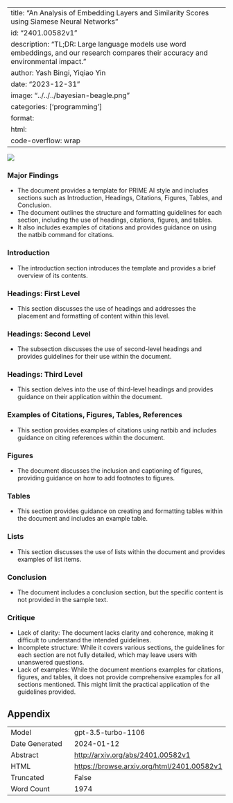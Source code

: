 
---
title: "An Analysis of Embedding Layers and Similarity Scores using Siamese Neural Networks"
id: "2401.00582v1"
description: "TL;DR: Large language models use word embeddings, and our research compares their accuracy and environmental impact."
author: Yash Bingi, Yiqiao Yin
date: "2023-12-31"
image: "../../../bayesian-beagle.png"
categories: ['programming']
format:
  html:
    code-overflow: wrap
---

![](None)

### Major Findings
- The document provides a template for PRIME AI style and includes sections such as Introduction, Headings, Citations, Figures, Tables, and Conclusion.
- The document outlines the structure and formatting guidelines for each section, including the use of headings, citations, figures, and tables.
- It also includes examples of citations and provides guidance on using the natbib command for citations.

### Introduction
- The introduction section introduces the template and provides a brief overview of its contents.

### Headings: First Level
- This section discusses the use of headings and addresses the placement and formatting of content within this level.

### Headings: Second Level
- The subsection discusses the use of second-level headings and provides guidelines for their use within the document.

### Headings: Third Level
- This section delves into the use of third-level headings and provides guidance on their application within the document.

### Examples of Citations, Figures, Tables, References
- This section provides examples of citations using natbib and includes guidance on citing references within the document.

### Figures
- The document discusses the inclusion and captioning of figures, providing guidance on how to add footnotes to figures.

### Tables
- This section provides guidance on creating and formatting tables within the document and includes an example table.

### Lists
- This section discusses the use of lists within the document and provides examples of list items.

### Conclusion
- The document includes a conclusion section, but the specific content is not provided in the sample text.

### Critique
- Lack of clarity: The document lacks clarity and coherence, making it difficult to understand the intended guidelines.
- Incomplete structure: While it covers various sections, the guidelines for each section are not fully detailed, which may leave users with unanswered questions.
- Lack of examples: While the document mentions examples for citations, figures, and tables, it does not provide comprehensive examples for all sections mentioned. This might limit the practical application of the guidelines provided.

## Appendix

|          |          |
|----------|----------|
| Model     | gpt-3.5-turbo-1106       |
| Date Generated     | 2024-01-12       |
| Abstract | [http://arxiv.org/abs/2401.00582v1](http://arxiv.org/abs/2401.00582v1)        |
| HTML     | [https://browse.arxiv.org/html/2401.00582v1](https://browse.arxiv.org/html/2401.00582v1)       |
| Truncated       | False       |
| Word Count       | 1974       |